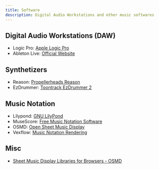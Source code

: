 ```yaml
---
title: Software
description: Digital Audio Workstations and other music softwares
---
```


## Digital Audio Workstations (DAW)

* Logic Pro: [Apple Logic Pro](http://www.apple.com/lae/logic-pro/)
* Ableton Live: [Official Website](https://www.ableton.com/en/)

## Synthetizers

* Reason: [Propellerheads Reason](https://www.propellerheads.se/reason)
* EzDrummer: [Toontrack EzDrummer 2](https://www.toontrack.com/product/ezdrummer-2/)

## Music Notation

* Lilypond: [GNU LilyPond](http://lilypond.org/)
* MuseScore: [Free Music Notation Software](https://musescore.org/en)
* OSMD: [Open Sheet Music Display](https://opensheetmusicdisplay.org/)
* Vexflow: [Music Notation Rendering](http://www.vexflow.com/)

## Misc

* [Sheet Music Display Libraries for Browsers - OSMD](https://opensheetmusicdisplay.org/2018/09/11/sheet-music-display-libraries-browsers/)
